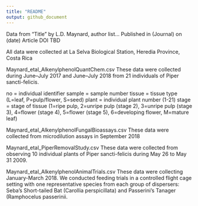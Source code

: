 ```yaml
---
title: "README"
output: github_document
---
```

Data from "Title" by L.D. Maynard, author list... 
Published in (Journal) on (date)
Article DOI TBD

All data were collected at La Selva Biological Station, Heredia Province, Costa Rica

Maynard_etal_AlkenylphenolQuantChem.csv
These data were collected during June–July 2017 and June–July 2018 from 21 individuals of 
Piper sancti-felicis. 

no = individual identifier
sample = sample number
tissue = tissue type (L=leaf, P=pulp/flower, S=seed)
plant = individual plant number (1-21)
stage = stage of tissue (1=ripe pulp, 2=unripe pulp (stage 2), 3=unripe pulp (stage 3),
4=flower (stage 4), 5=flower (stage 5), 6=developing flower, M=mature leaf)

Maynard_etal_AlkenylphenolFungalBioassays.csv
These data were collected from microdilution assays in September 2018

Maynard_etal_PiperRemovalStudy.csv
These data were collected from observing 10 individual plants of Piper sancti-felicis
during May 26 to May 31 2009.

Maynard_etal_AlkenylphenolAnimalTrials.csv
These data were collecting January-March 2018. We conducted feeding trials in a 
controlled flight cage setting with one representative species from each group of 
dispersers: Seba’s Short-tailed Bat (Carollia perspicillata) and 
Passerini’s Tanager (Ramphocelus passerinii. 

